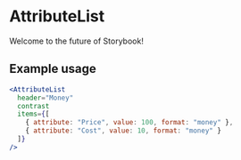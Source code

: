 
<Meta title="Components|AttributeList" />

# AttributeList

Welcome to the future of Storybook!

<Story name="AttributeList">
  <AttributeList
    header="Money"
    contrast
    items={[
      { attribute: "Price", value: 100, format: "money" },
      { attribute: "Cost", value: 10, format: "money" }
    ]}
  />
</Story>

## Example usage

```jsx
<AttributeList
  header="Money"
  contrast
  items={[
    { attribute: "Price", value: 100, format: "money" },
    { attribute: "Cost", value: 10, format: "money" }
  ]}
/>
```

<Props of={AttributeList} />
